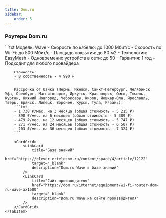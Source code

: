 ```yaml
---
title: Dom.ru
sidebar:
    order: 5
---
```



### Роутеры Dom.ru
<Tabs>
    <TabItem label="Wave">
        ```txt
        Модель: Wave
        - Скорость по кабелю: до 1000 Мбит/с
        - Скорость по Wi-Fi: до 500 Мбит/с
        - Площадь покрытия: до 80 м2
        - Технологии: EasyMesh
        - Одновременно устройств в сети: до 50
        - Гарантия: 1 год
        - Подходит для любого провайдера

        Стоимость:
        - В собственность - 4 990 ₽
        ```

        Рассрочка от банка (Пермь, Ижевск, Санкт-Петербург, Челябинск, Уфа, Оренбург, Магнитогорск, Иркутск, Красноярск, Омск, Тюмень, Курган, Нижний Новгород, Чебоксары, Киров, Йошкар-Ола, Ярославль, Тверь, Брянск, Липецк, Воронеж, Курск, Тула, Рязань):
        ```txt
        - 1 738 ₽/мес. на 3 месяца (общая стоимость - 5 215 ₽)
        - 898 ₽/мес. на 6 месяцев (общая стоимость - 5 389 ₽)
        - 479 ₽/мес. на 12 месяцев (общая стоимость - 5 747 ₽)
        - 271 ₽/мес. на 24 месяцев (общая стоимость - 6 507 ₽)
        - 203 ₽/мес. на 36 месяцев (общая стоимость - 7 324 ₽)
        ```

        <CardGrid>
            <LinkCard
                title="База знаний"
                href="https://clever.ertelecom.ru/content/space/4/article/12122"
                target="_blank"
                description="Dom.ru Wave в базе знаний"
            />
            <LinkCard
                title="Сайт производителя"
                href="https://dom.ru/internet/equipment/wi-fi-router-dom-ru-wave-ax1500"
                target="_blank"
                description="Dom.ru Wave на сайте производителя"
            />
        </CardGrid>
    </TabItem>
</Tabs>
